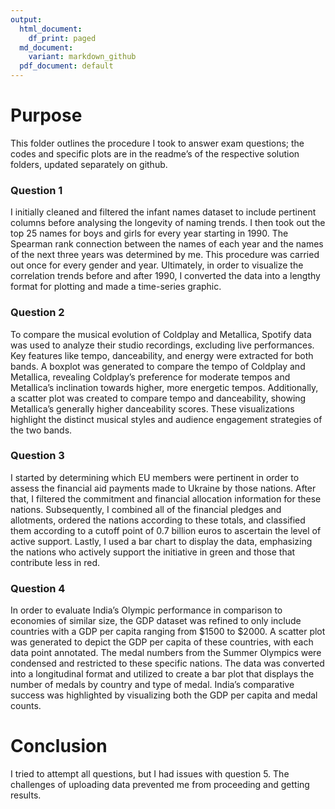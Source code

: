 ---
output:
  html_document:
    df_print: paged
  md_document:
    variant: markdown_github
  pdf_document: default
---

# Purpose

This folder outlines the procedure I took to answer exam questions; the codes and specific plots are in the readme's of the respective solution folders, updated separately on github.

### Question 1

I initially cleaned and filtered the infant names dataset to include pertinent columns before analysing the longevity of naming trends. I then took out the top 25 names for boys and girls for every year starting in 1990. The Spearman rank connection between the names of each year and the names of the next three years was determined by me. This procedure was carried out once for every gender and year. Ultimately, in order to visualize the correlation trends before and after 1990, I converted the data into a lengthy format for plotting and made a time-series graphic.

### Question 2

To compare the musical evolution of Coldplay and Metallica, Spotify data was used to analyze their studio recordings, excluding live performances. Key features like tempo, danceability, and energy were extracted for both bands. A boxplot was generated to compare the tempo of Coldplay and Metallica, revealing Coldplay's preference for moderate tempos and Metallica's inclination towards higher, more energetic tempos. Additionally, a scatter plot was created to compare tempo and danceability, showing Metallica's generally higher danceability scores. These visualizations highlight the distinct musical styles and audience engagement strategies of the two bands.


### Question 3

I started by determining which EU members were pertinent in order to assess the financial aid payments made to Ukraine by those nations. After that, I filtered the commitment and financial allocation information for these nations. Subsequently, I combined all of the financial pledges and allotments, ordered the nations according to these totals, and classified them according to a cutoff point of 0.7 billion euros to ascertain the level of active support. Lastly, I used a bar chart to display the data, emphasizing the nations who actively support the initiative in green and those that contribute less in red.

### Question 4

In order to evaluate India's Olympic performance in comparison to economies of similar size, the GDP dataset was refined to only include countries with a GDP per capita ranging from $1500 to $2000. A scatter plot was generated to depict the GDP per capita of these countries, with each data point annotated. The medal numbers from the Summer Olympics were condensed and restricted to these specific nations. The data was converted into a longitudinal format and utilized to create a bar plot that displays the number of medals by country and type of medal. India's comparative success was highlighted by visualizing both the GDP per capita and medal counts.



# Conclusion

I tried to attempt all questions, but I had issues with question 5. The challenges of uploading data prevented me from proceeding and getting results.
